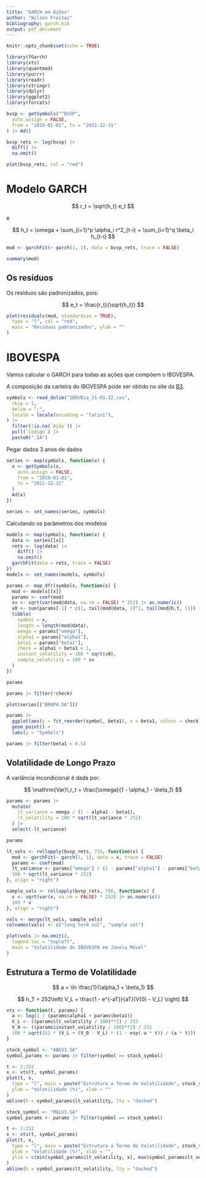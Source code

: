 ```yaml
---
title: "GARCH em Ações"
author: "Wilson Freitas"
bibliography: garch.bib
output: pdf_document
---
```


```r
knitr::opts_chunk$set(echo = TRUE)
```

```r
library(fGarch)
library(xts)
library(quantmod)
library(purrr)
library(readr)
library(stringr)
library(dplyr)
library(ggplot2)
library(forcats)
```

```r
bvsp <- getSymbols("^BVSP",
  auto.assign = FALSE,
  from = "2015-01-01", to = "2021-12-31"
) |> Ad()

bvsp_rets <- log(bvsp) |>
  diff() |>
  na.omit()
```

```r
plot(bvsp_rets, col = "red")
```

# Modelo GARCH

$$
r_t = \sqrt{h_t} e_t
$$

e

$$
h_t = \omega + \sum_{i=1}^p \alpha_i r^2_{t-i} + \sum_{i=1}^q \beta_i h_{t-i}
$$

```r
mod <- garchFit(~ garch(1, 1), data = bvsp_rets, trace = FALSE)
```

```r
summary(mod)
```

## Os resíduos

Os resíduos são padronizados, pois:

$$
e_t = \frac{r_t}{\sqrt{h_t}}
$$

```r
plot(residuals(mod, standardize = TRUE),
  type = "l", col = "red",
  main = "Resíduos padronizados", ylab = ""
)
```

# IBOVESPA

Vamos calcular o GARCH para todas as ações que compõem o IBOVESPA.

[comp-ibovespa]: https://www.b3.com.br/pt_br/market-data-e-indices/indices/indices-amplos/indice-ibovespa-ibovespa-composicao-da-carteira.htm

A composição da carteira do IBOVESPA pode ser obtido no site da [B3][comp-ibovespa].

```r
symbols <- read_delim("IBOVDia_21-03-22.csv",
  skip = 1,
  delim = ";",
  locale = locale(encoding = "latin1"),
) |>
  filter(!is.na(`Ação`)) |>
  pull(`Código`) |>
  paste0(".SA")
```

Pegar dados 3 anos de dados

```r
series <- map(symbols, function(x) {
  x <- getSymbols(x,
    auto.assign = FALSE,
    from = "2019-01-01",
    to = "2021-12-31"
  )
  Ad(x)
})

series <- set_names(series, symbols)
```

Calculando os parâmetros dos modelos

```r
models <- map(symbols, function(x) {
  data <- series[[x]]
  rets <- log(data) |>
    diff() |>
    na.omit()
  garchFit(data = rets, trace = FALSE)
})
models <- set_names(models, symbols)
```

```r
params <- map_dfr(symbols, function(x) {
  mod <- models[[x]]
  params <- coef(mod)
  sv <- sqrt(var(mod@data, na.rm = FALSE) * 252) |> as.numeric()
  v0 <- sum(params[-1] * c(1, tail(mod@data, 1)^2, tail(mod@h.t, 1))) * 252
  tibble(
    symbol = x,
    length = length(mod@data),
    omega = params["omega"],
    alpha1 = params["alpha1"],
    beta1 = params["beta1"],
    check = alpha1 + beta1 < 1,
    instant_volatility = 100 * sqrt(v0),
    sample_volatility = 100 * sv
  )
})
```

```r
params
```

```r
params |> filter(!check)
```

```r
plot(series[["BRAP4.SA"]])
```

```r
params |>
  ggplot(aes(y = fct_reorder(symbol, beta1), x = beta1, colour = check)) +
  geom_point() +
  labs(y = "Symbols")
```


```r
params |> filter(beta1 < 0.5)
```

## Volatilidade de Longo Prazo

A variância incondicional é dada por:

$$
\mathrm{Var}\,r_t = \frac{\omega}{1 - \alpha_1 - \beta_1}
$$

```r
params <- params |>
  mutate(
    lt_variance = omega / (1 - alpha1 - beta1),
    lt_volatility = 100 * sqrt(lt_variance * 252)
  ) |>
  select(-lt_variance)
```

```r
params
```

```r
lt_vols <- rollapply(bvsp_rets, 756, function(x) {
  mod <- garchFit(~ garch(1, 1), data = x, trace = FALSE)
  params <- coef(mod)
  lt_variance <- params["omega"] / (1 - params["alpha1"] - params["beta1"])
  100 * sqrt(lt_variance * 252)
}, align = "right")
```

```r
sample_vols <- rollapply(bvsp_rets, 756, function(x) {
  v <- sqrt(var(x, na.rm = FALSE) * 252) |> as.numeric()
  100 * v
}, align = "right")
```

```r
vols <- merge(lt_vols, sample_vols)
colnames(vols) <- c("long term vol", "sample vol")
```

```r
plot(vols |> na.omit(),
  legend.loc = "topleft",
  main = "Volatilidade do IBOVESPA em Janela Móvel"
)
```

## Estrutura a Termo de Volatilidade

$$
a = \ln \frac{1}{\alpha_1 + \beta_1}
$$

$$
h_T = 252\left( V_L + \frac{1 - e^{-aT}}{aT}(V(0) - V_L) \right)
$$

```r
vts <- function(t, params) {
  a <- log(1 / (params$alpha1 + params$beta1))
  V_L <- ((params$lt_volatility / 100)**2) / 252
  V_0 <- ((params$instant_volatility / 100)**2) / 252
  100 * sqrt(252 * (V_L + (V_0 - V_L) * (1 - exp(-a * t)) / (a * t)))
}
```

```r
stock_symbol <- "ABEV3.SA"
symbol_params <- params |> filter(symbol == stock_symbol)

t <- 1:252
x <- vts(t, symbol_params)
plot(t, x,
  type = "l", main = paste("Estrutura a Termo de Volatilidade", stock_symbol),
  ylab = "Volatilidade (%)", xlab = ""
)
abline(h = symbol_params$lt_volatility, lty = "dashed")
```

```r
stock_symbol <- "MGLU3.SA"
symbol_params <- params |> filter(symbol == stock_symbol)

t <- 1:252
x <- vts(t, symbol_params)
plot(t, x,
  type = "l", main = paste("Estrutura a Termo de Volatilidade", stock_symbol),
  ylab = "Volatilidade (%)", xlab = "",
  ylim = c(min(symbol_params$lt_volatility, x), max(symbol_params$lt_volatility, x))
)
abline(h = symbol_params$lt_volatility, lty = "dashed")
```